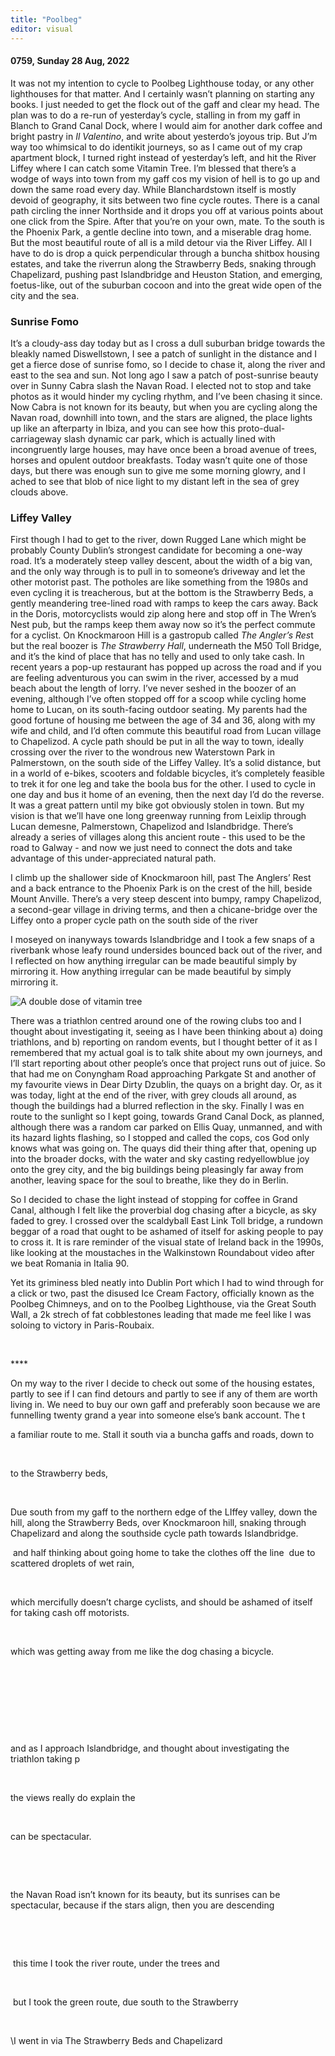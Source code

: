```yaml
---
title: "Poolbeg"
editor: visual
---
```


#### **0759, Sunday 28 Aug, 2022**

It was not my intention to cycle to Poolbeg Lighthouse today, or any other lighthouses for that matter. And I certainly wasn't planning on starting any books. I just needed to get the flock out of the gaff and clear my head. The plan was to do a re-run of yesterday's cycle, stalling in from my gaff in Blanch to Grand Canal Dock, where I would aim for another dark coffee and bright pastry in *Il Valentino*, and write about yesterdo's joyous trip. But J'm way too whimsical to do identikit journeys, so as I came out of my crap apartment block, I turned right instead of yesterday's left, and hit the River Liffey where I can catch some Vitamin Tree. I'm blessed that there's a wodge of ways into town from my gaff cos my vision of hell is to go up and down the same road every day. While Blanchardstown itself is mostly devoid of geography, it sits between two fine cycle routes. There is a canal path circling the inner Northside and it drops you off at various points about one click from the Spire. After that you're on your own, mate. To the south is the Phoenix Park, a gentle decline into town, and a miserable drag home. But the most beautiful route of all is a mild detour via the River Liffey. All I have to do is drop a quick perpendicular through a buncha shitbox housing estates, and take the riverrun along the Strawberry Beds, snaking through Chapelizard, pushing past Islandbridge and Heuston Station, and emerging, foetus-like, out of the suburban cocoon and into the great wide open of the city and the sea.

### Sunrise Fomo

It's a cloudy-ass day today but as I cross a dull suburban bridge towards the bleakly named Diswellstown, I see a patch of sunlight in the distance and I get a fierce dose of sunrise fomo, so I decide to chase it, along the river and east to the sea and sun. Not long ago I saw a patch of post-sunrise beauty over in Sunny Cabra slash the Navan Road. I elected not to stop and take photos as it would hinder my cycling rhythm, and I've been chasing it since. Now Cabra is not known for its beauty, but when you are cycling along the Navan road, downhill into town, and the stars are aligned, the place lights up like an afterparty in Ibiza, and you can see how this proto-dual-carriageway slash dynamic car park, which is actually lined with incongruently large houses, may have once been a broad avenue of trees, horses and opulent outdoor breakfasts. Today wasn't quite one of those days, but there was enough sun to give me some morning glowry, and I ached to see that blob of nice light to my distant left in the sea of grey clouds above.

### Liffey Valley

First though I had to get to the river, down Rugged Lane which might be probably County Dublin's strongest candidate for becoming a one-way road. It's a moderately steep valley descent, about the width of a big van, and the only way through is to pull in to someone's driveway and let the other motorist past. The potholes are like something from the 1980s and even cycling it is treacherous, but at the bottom is the Strawberry Beds, a gently meandering tree-lined road with ramps to keep the cars away. Back in the Doris, motorcyclists would zip along here and stop off in The Wren's Nest pub, but the ramps keep them away now so it's the perfect commute for a cyclist. On Knockmaroon Hill is a gastropub called *The Angler's Res*t but the real boozer is *The Strawberry Hall*, underneath the M50 Toll Bridge, and it's the kind of place that has no telly and used to only take cash. In recent years a pop-up restaurant has popped up across the road and if you are feeling adventurous you can swim in the river, accessed by a mud beach about the length of lorry. I've never seshed in the boozer of an evening, although I've often stopped off for a scoop while cycling home home to Lucan, on its south-facing outdoor seating. My parents had the good fortune of housing me between the age of 34 and 36, along with my wife and child, and I'd often commute this beautiful road from Lucan village to Chapelizod. A cycle path should be put in all the way to town, ideally crossing over the river to the wondrous new Waterstown Park in Palmerstown, on the south side of the Liffey Valley. It's a solid distance, but in a world of e-bikes, scooters and foldable bicycles, it's completely feasible to trek it for one leg and take the boola bus for the other. I used to cycle in one day and bus it home of an evening, then the next day I'd do the reverse. It was a great pattern until my bike got obviously stolen in town. But my vision is that we'll have one long greenway running from Leixlip through Lucan demesne, Palmerstown, Chapelizod and Islandbridge. There's already a series of villages along this ancient route - this used to be the road to Galway - and now we just need to connect the dots and take advantage of this under-appreciated natural path.

I climb up the shallower side of Knockmaroon hill, past The Anglers' Rest and a back entrance to the Phoenix Park is on the crest of the hill, beside Mount Anville. There's a very steep descent into bumpy, rampy Chapelizod, a second-gear village in driving terms, and then a chicane-bridge over the Liffey onto a proper cycle path on the south side of the river

I moseyed on inanyways towards Islandbridge and I took a few snaps of a riverbank whose leafy round undersides bounced back out of the river, and I reflected on how anything irregular can be made beautiful simply by mirroring it. How anything irregular can be made beautiful by simply mirroring it.

![A double dose of vitamin tree](images/river_bank_reflection_20220828_074235.jpg)\

There was a triathlon centred around one of the rowing clubs too and I thought about investigating it, seeing as I have been thinking about a) doing triathlons, and b) reporting on random events, but I thought better of it as I remembered that my actual goal is to talk shite about my own journeys, and I'll start reporting about other people's once that project runs out of juice. So that had me on Conyngham Road approaching Parkgate St and another of my favourite views in Dear Dirty Dzublin, the quays on a bright day. Or, as it was today, light at the end of the river, with grey clouds all around, as though the buildings had a blurred reflection in the sky. Finally I was en route to the sunlight so I kept going, towards Grand Canal Dock, as planned, although there was a random car parked on Ellis Quay, unmanned, and with its hazard lights flashing, so I stopped and called the cops, cos God only knows what was going on. The quays did their thing after that, opening up into the broader docks, with the water and sky casting redyellowblue joy onto the grey city, and the big buildings being pleasingly far away from another, leaving space for the soul to breathe, like they do in Berlin. 

So I decided to chase the light instead of stopping for coffee in Grand Canal, although I felt like the proverbial dog chasing after a bicycle, as sky faded to grey. I crossed over the scaldyball East Link Toll bridge, a rundown beggar of a road that ought to be ashamed of itself for asking people to pay to cross it. It is rare reminder of the visual state of Ireland back in the 1990s, like looking at the moustaches in the Walkinstown Roundabout video after we beat Romania in Italia 90. 

Yet its griminess bled neatly into Dublin Port which I had to wind through for a click or two, past the disused Ice Cream Factory, officially known as the Poolbeg Chimneys, and on to the Poolbeg Lighthouse, via the Great South Wall, a 2k strech of fat cobblestones leading that made me feel like I was soloing to victory in Paris-Roubaix. 

\

\*\*\*\*

On my way to the river I decide to check out some of the housing estates, partly to see if I can find detours and partly to see if any of them are worth living in. We need to buy our own gaff and preferably soon because we are funnelling twenty grand a year into someone else's bank account. The t\

a familiar route to me. Stall it south via a buncha gaffs and roads, down to 

\

to the Strawberry beds, 

\

Due south from my gaff to the northern edge of the LIffey valley, down the hill, along the Strawberry Beds, over Knockmaroon hill, snaking through Chapelizard and along the southside cycle path towards Islandbridge. 

 and half thinking about going home to take the clothes off the line  due to scattered droplets of wet rain, \

\

which mercifully doesn't charge cyclists, and should be ashamed of itself for taking cash off motorists. 

\

which was getting away from me like the dog chasing a bicycle. 

\

\

\

\

and as I approach Islandbridge, and thought about investigating the triathlon taking p

\

the views really do explain the 

\

can be spectacular. 

\

\

the Navan Road isn't known for its beauty, but its sunrises can be spectacular, because if the stars align, then you are descending

\

\

 this time I took the river route, under the trees and 

\

 but I took the green route, due south to the Strawberry

\

\\I went in via The Strawberry Beds and Chapelizard
